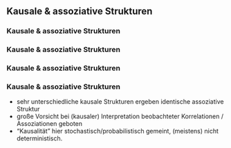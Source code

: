 ## Kausale & assoziative Strukturen

### Kausale & assoziative Strukturen 

\includegraphics[height=.6\textheight]{pics/5-causality-pickup.jpeg}

### Kausale & assoziative Strukturen 

\begin{small}
$\xymatrix{A \ar[r] & B} \;:$ ``A ist \textit{Ursache} von B''   

$\xymatrix{A \ar@{~}[r] & B} \;:$ ``A und B sind \textit{assoziiert}''

\begin{displaymath}
    \xymatrix@R-2pc{
      &                   & Y &  & &\\
  \text{``Fork''} &  X \ar[dr]\ar[ur] &   &  & &\\
      &                   & Z &  & &\\
      &                   &   &  & &\\
      &                   & Y \ar[dl] & & & Y\ar@{~}[dd]\\
   \text{``Collider''}    &  X  &  & \xRightarrow{\text{führen alle zu}}  & X \ar@{~}[dr]\ar@{~}[ur] &\\
      &                   & Z \ar[ul] & & & Z\\
      &                   &   & & &\\
      &                   & Y \ar[dl] & & &\\
   \text{``Pipe''}   &  X \ar[dr]  &   & & &\\
      &                   & Z  & & &
}  
\end{displaymath}
\end{small}


### Kausale & assoziative Strukturen 

\begin{small}
$\xymatrix{A \ar[r] & B} \;:$ ``A ist \textit{Ursache} von B''  

$\xymatrix{A \ar@{~}[r] & B}\;:$ ``A und B sind \textit{assoziiert} (nicht unabhängig)'' 

\begin{displaymath}
    \xymatrix@R-2pc{
      &                   & Y \ar@{<.>}[dd] &  & &\\
  \text{Still a ``Fork''} &  X \ar[dr]\ar[ur] &   &  & &\\
      &                   & Z &  & &\\
      &                   &   &  & &\\
      &                   & Y \ar[dl]\ar@{<.}[dd]\ar@{.>}[dd] & & & Y\ar@{~}[dd]\\
   \text{Still a ``Collider''} &  X  &  & \xRightarrow{\text{führen alle zu}}  & X \ar@{~}[dr]\ar@{~}[ur] &\\
      &                   & Z \ar[ul] & & & Z\\
      &                   &   & & &\\
      &                   & Y\ar[dl]\ar@{.>}[dd] & & &\\
   \text{Still a ``Pipe''}   &  X \ar[dr]  &   & & &\\
      &                   & Z  & & &
}  
\end{displaymath}
\end{small}


### Kausale & assoziative Strukturen 

- sehr unterschiedliche kausale Strukturen ergeben identische assoziative Struktur 
- große Vorsicht bei (kausaler) Interpretation beobachteter Korrelationen / Assoziationen geboten
- "Kausalität" hier stochastisch/probabilistisch gemeint, (meistens) nicht deterministisch.

